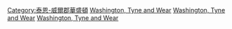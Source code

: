 {{Cat more|華盛頓 (泰恩-威爾郡)}}

[[Category:泰恩-威爾郡華盛頓|Category:泰恩-威爾郡華盛頓]]
[[Category:英格蘭各城市出身人物|Washington, Tyne and Wear]]
[[Category:達勒姆郡人_(1974年前)|Washington, Tyne and Wear]]
[[Category:巽德蘭市人|Washington, Tyne and Wear]]